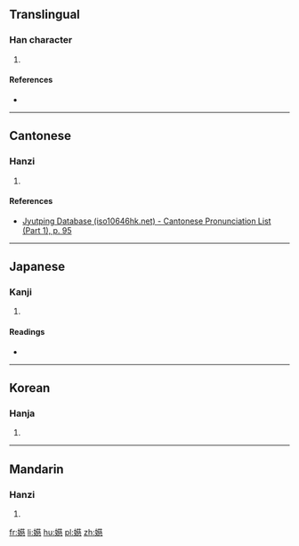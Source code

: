 ==Translingual==

===Han character===
{{Han char|rn=38|rad=女|as=14|sn=17|four=4443<sub>3</sub>|canj=女廿女心 (VTVP)|ids=⿰[[女]][[慈]]}}

# {{defn|Han|sort=女14}}

====References====
* {{Han ref|kx=0272.340|dkj=06816|dj=0541.010|hdz=21085.200|uh=5B28|ud=23336|bh=E959|bd=59737}}

----

==Cantonese==

===Hanzi===
{{yue-hanzi|jyut=[[ci4]]|y=chi4}}

# {{defn|lang=yue|sort=女14}}

====References====
* [http://www.iso10646hk.net/jp/document/download.jsp Jyutping Database (iso10646hk.net) - Cantonese Pronunciation List (Part 1), p. 95]

----

==Japanese==

===Kanji===
{{ja-kanji|grade=|rs=女14}}

# {{defn|lang=ja|sort=女14}}

====Readings====
* {{ja-readings|on=[[し]] (shi), [[じ]] (ji)|kun=}}

----

==Korean==

===Hanja===
{{ko-hanja|hangeul=자|rv=ja|mr=cha}}

# {{defn|lang=ko|sort=女14}}

----

==Mandarin==

===Hanzi===
{{cmn-hanzi|pin=[[cí]] ([[ci2]])|wg=tz'u<sup>2</sup>}}

# {{defn|lang=cmn|sort=女14}}

[[fr:嬨]]
[[li:嬨]]
[[hu:嬨]]
[[pl:嬨]]
[[zh:嬨]]
